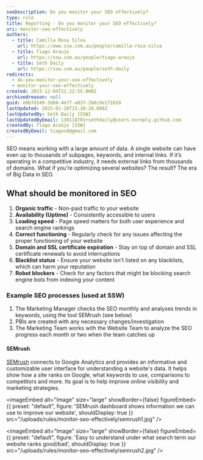 ```yaml
---
seoDescription: Do you monitor your SEO effectively?
type: rule
title: Reporting - Do you monitor your SEO effectively?
uri: monitor-seo-effectively
authors:
  - title: Camilla Rosa Silva
    url: https://www.ssw.com.au/people/camilla-rosa-silva
  - title: Tiago Araujo
    url: https://ssw.com.au/people/tiago-araujo
  - title: Seth Daily
    url: https://ssw.com.au/people/seth-daily
redirects:
  - do-you-monitor-your-seo-effectively
  - monitor-your-seo-effectively
created: 2023-12-04T21:22:55.000Z
archivedreason: null
guid: e0b7d249-3d88-4e77-a037-2b0c9e171b59
lastUpdated: 2025-01-20T15:30:20.000Z
lastUpdatedBy: Seth Daily [SSW]
lastUpdatedByEmail: 130118701+sethdaily@users.noreply.github.com
createdBy: Tiago Araújo [SSW]
createdByEmail: tiagov8@gmail.com
---
```


SEO means working with a large amount of data. A single website can have even up to thousands of subpages, keywords, and internal links. If it’s operating in a competitive industry, it needs external links from thousands of domains. What if you’re optimizing several websites? The result? The era of Big Data in SEO.
## What should be monitored in SEO

1. **Organic traffic** - Non-paid traffic to your website
2. **Availability (Uptime)** - Consistently accessible to users
3. **Loading speed** - Page speed matters for both user experience and search engine rankings
4. **Correct functioning** - Regularly check for any issues affecting the proper functioning of your website
5. **Domain and SSL certificate expiration** - Stay on top of domain and SSL certificate renewals to avoid interruptions
6. **Blacklist status** - Ensure your website isn't listed on any blacklists, which can harm your reputation
7. **Robot blockers** - Check for any factors that might be blocking search engine bots from indexing your content

### Example SEO processes (used at SSW)

1. The Marketing Manager checks the SEO monthly and analyses trends in keywords, using the tool SEMrush (see below)
2. PBIs are created with any necessary changes/investigation
3. The Marketing Team works with the Website Team to analyze the SEO progress each month or two when the team catches up

#### SEMrush

[SEMrush](https://semrush.com) connects to Google Analytics and provides an informative and customizable user interface for understanding a website's data. It helps show how a site ranks on Google, what keywords to use, comparisons to competitors and more. Its goal is to help improve online visibility and marketing strategies.


<imageEmbed
  alt="Image"
  size="large"
  showBorder={false}
  figureEmbed={{
    preset: "default",
    figure: 'SEMrush dashboard shows information we can use to improve our website',
    shouldDisplay: true
  }}
  src="/uploads/rules/monitor-seo-effectively/semrush1.jpg"
/>


<imageEmbed
  alt="Image"
  size="large"
  showBorder={false}
  figureEmbed={{
    preset: "default",
    figure: 'Easy to understand under what search term our website ranks good/bad',
    shouldDisplay: true
  }}
  src="/uploads/rules/monitor-seo-effectively/semrush2.jpg"
/>
